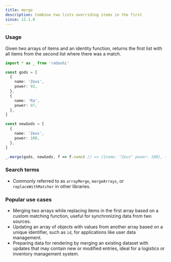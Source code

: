 ```yaml
---
title: merge
description: Combine two lists overriding items in the first
since: 12.1.0
---
```


### Usage

Given two arrays of items and an identity function, returns the first
list with all items from the second list where there was a match.

```ts
import * as _ from 'radashi'

const gods = [
  {
    name: 'Zeus',
    power: 92,
  },
  {
    name: 'Ra',
    power: 97,
  },
]

const newGods = [
  {
    name: 'Zeus',
    power: 100,
  },
]

_.merge(gods, newGods, f => f.name) // => [{name: "Zeus" power: 100}, {name: "Ra", power: 97}]
```

### Search terms

- Commonly referred to as `arrayMerge`, `mergeArrays`, or `replaceWithMatcher` in other libraries.

### Popular use cases

- Merging two arrays while replacing items in the first array based on a custom matching function, useful for synchronizing data from two sources.
- Updating an array of objects with values from another array based on a unique identifier, such as `id`, for applications like user data management.
- Preparing data for rendering by merging an existing dataset with updates that may contain new or modified entries, ideal for a logistics or inventory management system.
